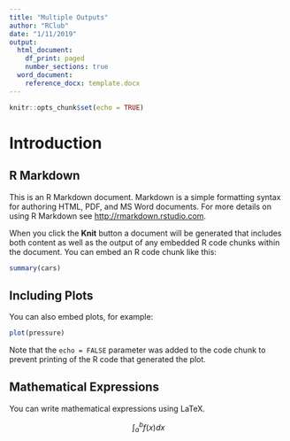 ```yaml
---
title: "Multiple Outputs"
author: "RClub"
date: "1/11/2019"
output: 
  html_document:
    df_print: paged
    number_sections: true
  word_document:
    reference_docx: template.docx
---
```


```r
knitr::opts_chunk$set(echo = TRUE)
```

# Introduction

## R Markdown

This is an R Markdown document. Markdown is a simple formatting syntax for authoring HTML, PDF, and MS Word documents. For more details on using R Markdown see <http://rmarkdown.rstudio.com>.

When you click the **Knit** button a document will be generated that includes both content as well as the output of any embedded R code chunks within the document. You can embed an R code chunk like this:

```r
summary(cars)
```

## Including Plots

You can also embed plots, for example:

```r
plot(pressure)
```

Note that the `echo = FALSE` parameter was added to the code chunk to prevent printing of the R code that generated the plot.

## Mathematical Expressions

You can write mathematical expressions using LaTeX.

$$
\int_a^b f(x) dx
$$

